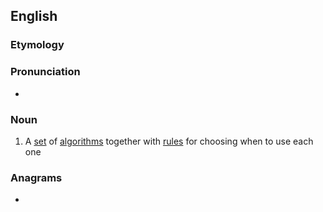==English==

===Etymology===
{{prefix|en|poly|algorithm}}

===Pronunciation===
* {{audio|en-uk-polyalgorithm.ogg|Audio (UK)|lang=en}}

===Noun===
{{en-noun}}

# {{lb|en|mathematics|computing}} A [[set]] of [[algorithm]]s together with [[rule]]s for choosing when to use each one

===Anagrams===
* {{anagrams|en|a=aghillmooprty|polylogarithm}}